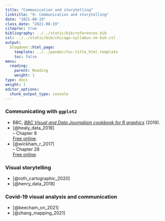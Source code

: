 ```yaml
---
title: "Communication and storytelling"
linktitle: "9: Communication and storytelling"
date: "2021-08-19"
class_date: "2021-08-19"
citeproc: true
bibliography: ../../static/bib/references.bib
csl: ../../static/bib/chicago-syllabus-no-bib.csl
output:
  blogdown::html_page:
    template: ../../pandoc/toc-title_html.template
    toc: false
menu:
  reading:
    parent: Reading
    weight: 1
type: docs
weight: 1
editor_options:
  chunk_output_type: console
---
```



### Communicating with `ggplot2`

- BBC, [*BBC Visual and Data Journalism cookbook for R graphics*](https://bbc.github.io/rcookbook/) (2019).
- [@healy_data_2018]\
-- Chapter 8\
[Free online](https://socviz.co/).
- [@wickham_r_2017]\
-- Chapter 28\
[Free online](https://r4ds.had.co.nz/).

### Visual storytelling

- [@roth_cartographic_2020]
- [@henry_data_2018]

### Covid-19 visual analysis and communication

- [@beecham_on_2021]
- [@zhang_mapping_2021]
